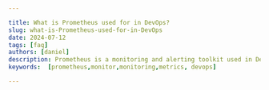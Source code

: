 ```yaml
---

title: What is Prometheus used for in DevOps?
slug: what-is-Prometheus-used-for-in-DevOps
date: 2024-07-12
tags: [faq]
authors: [daniel]
description: Prometheus is a monitoring and alerting toolkit used in DevOps to track system health and application performance.
keywords:  [prometheus,monitor,monitoring,metrics, devops]

---
```


<head>
<script
    type="application/ld+json"
    dangerouslySetInnerHTML={{ __html: JSON.stringify({
  "@context": "https://schema.org",
  "@type": "TechArticle",
  "headline": "What is Prometheus used for in DevOps?",
  "description": "Prometheus is a monitoring and alerting toolkit used in DevOps to track system health and application performance.",
  "keywords": ["prometheus", "monitor", "monitoring", "metrics", "devops"],
  "author": {
    "@type": "Person",
    "name": "Daniel"
  },
  "datePublished": "2024-07-12",
  "publisher": {
    "@type": "Organization",
    "name": "SigNoz",
    "logo": {
      "@type": "ImageObject",
      "url": "https://signoz.io/img/SigNozLogo-orange.svg"
    }
  },
  "mainEntityOfPage": {
    "@type": "WebPage",
    "@id": "https://signoz.io/guides/what-is-Prometheus-used-for-in-DevOps/"
  },
  "articleSection": "DevOps",
  "inLanguage": "en",
  "about": [
    {
      "@type": "Thing",
      "name": "Prometheus",
      "description": "An open-source monitoring and alerting toolkit used in DevOps"
    },
    {
      "@type": "Thing",
      "name": "DevOps",
      "description": "A set of practices that combines software development and IT operations"
    }
  ],
  "educationalLevel": "Intermediate",
  "isAccessibleForFree": true,
  "image": {
    "@type": "ImageObject",
    "url": "https://signoz.io/img/guides/2024/07/what-is-Prometheus-used-for-in-DevOps-Screenshot_2024-07-12_at_07.23.50.webp",
    "caption": "Download Prometheus"
  },
  "hasPart": [
    {
      "@type": "HowTo",
      "name": "Quick Start with Prometheus",
      "step": [
        {
          "@type": "HowToStep",
          "name": "Download Prometheus",
          "text": "Visit the Prometheus download page and download the appropriate package for your operating system."
        },
        {
          "@type": "HowToStep",
          "name": "Configure prometheus.yml file",
          "text": "Open the prometheus.yml file in a text editor and configure the targets to monitor."
        },
        {
          "@type": "HowToStep",
          "name": "Start Prometheus server",
          "text": "Navigate to the Prometheus directory and start the server using the command: ./prometheus --config.file=prometheus.yml"
        },
        {
          "@type": "HowToStep",
          "name": "Access the Prometheus UI",
          "text": "Open a web browser and visit localhost:9090 to access the Prometheus UI."
        }
      ]
    }
  ],
  "mainEntity": [
    {
      "@type": "Question",
      "name": "What is Prometheus?",
      "acceptedAnswer": {
        "@type": "Answer",
        "text": "Prometheus is an open-source monitoring and alerting toolkit originally developed at SoundCloud in 2012. It is designed with a focus on reliability and scalability, making it an indispensable tool for monitoring complex infrastructures and applications in DevOps environments."
      }
    },
    {
      "@type": "Question",
      "name": "What are the key features of Prometheus?",
      "acceptedAnswer": {
        "@type": "Answer",
        "text": "Key features of Prometheus include a time-series data model, pull-based model for collecting metrics, service discovery, powerful query language (PromQL), and integrated alerting capabilities."
      }
    },
    {
      "@type": "Question",
      "name": "Why is Prometheus popular in DevOps?",
      "acceptedAnswer": {
        "@type": "Answer",
        "text": "Prometheus is popular in DevOps due to its open-source nature, which benefits from a large and active community, and its flexibility and scalability, which allow it to integrate seamlessly with a wide range of systems and handle large volumes of metrics."
      }
    },
    {
      "@type": "Question",
      "name": "What are the main use cases of Prometheus in DevOps?",
      "acceptedAnswer": {
        "@type": "Answer",
        "text": "Main use cases of Prometheus in DevOps include application monitoring (tracking request latency, error rates, and throughput), infrastructure monitoring, Kubernetes monitoring, database monitoring, and service discovery and monitoring in dynamic environments."
      }
    }
  ]
}) }}
  />
</head>

Prometheus is primarily used in DevOps for its monitoring and alerting capabilities. It equips DevOps teams with real-time insights into system health and performance, enabling proactive identification and troubleshooting of issues. It also helps DevOps teams optimize resource utilization, and make informed decisions to enhance the overall reliability and efficiency of systems.

## What is Prometheus?

Prometheus is an open-source monitoring and alerting toolkit originally developed at SoundCloud in 2012. Designed with a focus on reliability and scalability, Prometheus has quickly become a staple in the DevOps ecosystem. It offers powerful features that cater to the needs of dynamic, cloud-native environments, making it an indispensable tool for monitoring complex infrastructures and applications.

### Key features of Prometheus

Prometheus boasts several key features and components that make it stand out:

- Time-Series Data Model: Prometheus stores data as time-series, a sequence of values with timestamps. This allows for efficient analysis of trends and patterns over time.
- Pull-Based Model: Prometheus actively "pulls" metrics from target systems. This approach is well-suited for cloud-native environments where services may be ephemeral or behind firewalls.
- Service Discovery: Prometheus can automatically discover and monitor services in dynamic environments, such as Kubernetes clusters.
- Powerful Query Language: PromQL (Prometheus Query Language) allows you to slice and dice data, perform calculations, and create complex visualizations.
- Alerting: Prometheus integrates with alerting systems to notify you when specific conditions are met, such as high CPU usage or low disk space.

## Why Prometheus is popular in DevOps

Prometheus has gained immense popularity in the DevOps world due to its unique combination of features:

### Open-Source Nature

As an open-source project, Prometheus benefits from a large and active community. This community-driven development ensures continuous improvements, a wealth of integrations, and extensive documentation. The open-source model also means there are no licensing costs, making Prometheus an attractive option for organizations of all sizes.

### Flexibility and Scalability

Prometheus is designed to be highly flexible and scalable. Its modular architecture allows it to integrate seamlessly with a wide range of systems and services. Prometheus can handle high cardinality and large volumes of metrics, making it suitable for both small-scale deployments and large, complex infrastructures.

## Quick Start with Prometheus

This quick start guide will help you get Prometheus up and running in a few simple steps.

1. Download Prometheus

To download Prometheus on your system, visit the <a href="https://prometheus.io/download/" rel="noopener noreferrer nofollow" target="_blank">Prometheus download</a> page. Set your system architecture and identify the appropriate package for your operating system (Linux, macOS, Windows). Click on the download link for the latest stable release.

<Figure src="/img/guides/2024/07/what-is-Prometheus-used-for-in-DevOps-Screenshot_2024-07-12_at_07.23.50.webp" alt="Download Prometheus" caption="Download Prometheus" />



1. Configure `prometheus.yml` file

After downloading Prometheus, extract the tarball downloaded file. You'll find a file named `prometheus.yml` in the extracted directory.

<Figure src="/img/guides/2024/07/what-is-Prometheus-used-for-in-DevOps-Screenshot_2024-07-12_at_07.45.09.webp" alt="Extracted Prometheus folder" caption="Extracted Prometheus folder" />


Prometheus uses a configuration file named `prometheus.yml` to specify which targets to monitor and how to scrape them. Open `prometheus.yml` in a text editor.

<Figure src="/img/guides/2024/07/what-is-Prometheus-used-for-in-DevOps-Screenshot_2024-07-12_at_07.25.29.webp" alt="Prometheus.yml file" caption="Prometheus.yml file" />


In the `prometheus.yml` file, you will see that Prometheus is configured to scrape metrics from itself. You can add other scrape configurations for Prometheus to scrape metrics from different targets on your system.

1. Start Prometheus server

Navigate to the directory where you extracted Prometheus and execute the following command to start Prometheus:

```jsx
./prometheus --config.file=prometheus.yml
```

This command will start Prometheus and use the specified configuration file to determine which targets to scrape.

<Figure src="/img/guides/2024/07/what-is-Prometheus-used-for-in-DevOps-Screenshot_2024-07-12_at_07.42.25.webp" alt="Prometheus started" caption="Prometheus started" />



1. Access the Prometheus UI

Once Prometheus has started, in your browser, visit [localhost:9090](http://localhost:9090) to access the Prometheus UI:

<Figure src="/img/guides/2024/07/what-is-Prometheus-used-for-in-DevOps-Screenshot_2024-07-12_at_07.43.47.webp" alt="Prometheus UI" caption="Prometheus UI" />



<Figure src="/img/guides/2024/07/what-is-Prometheus-used-for-in-DevOps-Screenshot_2024-07-12_at_07.45.59.webp" alt="Prometheus targets" caption="Prometheus targets" />



## Use Cases of Prometheus in DevOps

Prometheus excels in various use cases within the DevOps ecosystem:

### Application Monitoring

- Tracking Request Latency, Error Rates, and Throughput: Prometheus helps monitor the performance and reliability of applications by tracking key metrics like request latency, error rates, and throughput. This enables teams to identify and address issues before they impact users.
- Monitoring Resource Usage (CPU, Memory, Disk): Prometheus collects detailed metrics on resource usage, allowing teams to optimize application performance and resource allocation.
- Alerting on Anomalies and Performance Degradation: Prometheus' alerting capabilities help detect anomalies and performance issues in real-time, enabling prompt remediation.

### Infrastructure Monitoring

- Monitoring Servers, Databases, and Network Devices: Prometheus can monitor the health and performance of various infrastructure components, including servers, databases, and network devices.
- Tracking System Metrics (Load Average, Disk Space): Detailed system metrics help ensure the stability and performance of the underlying infrastructure.
- Alerting on Hardware Failures and Resource Exhaustion: Prometheus can alert teams to hardware failures and resource exhaustion, allowing for timely intervention.

### Kubernetes Monitoring

- Collecting Metrics from Kubernetes Objects (Pods, Nodes, Services): Prometheus integrates seamlessly with Kubernetes, collecting metrics from various objects and providing insights into cluster health and performance.
- Monitoring Cluster Health and Resource Utilization: Detailed metrics help ensure the efficient operation of Kubernetes clusters.
- Integrating with Kubernetes Service Discovery: Prometheus automatically discovers and monitors new services as they are deployed, ensuring comprehensive coverage.

### Database Monitoring

- Monitoring Database Performance Metrics: Prometheus tracks various database performance metrics, providing insights into query performance, connection counts, and overall database health.
- Tracking Query Performance, Connection Counts, and More: Detailed monitoring helps optimize database performance and identify potential issues.

### Service Discovery and Monitoring

- Automatically Discovering Services in Dynamic Environments: Prometheus' service discovery capabilities ensure that it can automatically detect and monitor new services as they are deployed.
- Monitoring Microservices Architectures: Prometheus is well-suited for monitoring complex microservices architectures, providing visibility into the performance and health of individual services.

## Conclusion

Prometheus is utilized in DevOps for its robust monitoring and alerting capabilities, empowering teams to maintain system health and performance effectively. 

Key takeaways:

- Prometheus provides real-time insights into system health enable proactive issue identification and troubleshooting.
- It provides information on resource utilization for better optimization which can enhance operational efficiency.
- It is used in making informed decisions to improve overall system reliability.
